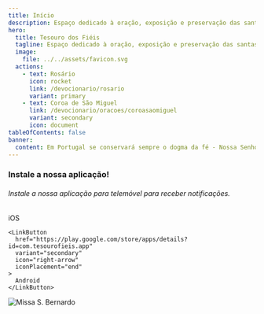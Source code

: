 ```yaml
---
title: Início
description: Espaço dedicado à oração, exposição e preservação das santas tradições da Igreja.
hero:
  title: Tesouro dos Fiéis
  tagline: Espaço dedicado à oração, exposição e preservação das santas tradições da Igreja.
  image:
    file: ../../assets/favicon.svg
  actions:
    - text: Rosário
      icon: rocket
      link: /devocionario/rosario
      variant: primary
    - text: Coroa de São Miguel
      link: /devocionario/oracoes/coroasaomiguel
      variant: secondary
      icon: document
tableOfContents: false
banner:
  content: Em Portugal se conservará sempre o dogma da fé - Nossa Senhora de Fátima
---
```




<Card>
  <h3 className="text-3xl font-bold">Instale a nossa aplicação!</h3>
  <h6 className="text-center">
    Instale a nossa aplicação para telemóvel para receber notificações.
  </h6>

  <div className="flex items-center justify-center gap-5">
    <LinkButton
      href="https://apps.apple.com/no/app/tesouro-dos-fi%C3%A9is/id6689521725"
      variant="secondary"
      icon="right-arrow"
      iconPlacement="end"
    >
      iOS
    </LinkButton>

    <LinkButton
      href="https://play.google.com/store/apps/details?id=com.tesourofieis.app"
      variant="secondary"
      icon="right-arrow"
      iconPlacement="end"
    >
      Android
    </LinkButton>

  </div>
</Card>


<InteractiveCard client:only="react" />

![Missa S. Bernardo](../../assets/1.jpeg)

<div className="">
  <LinkCard href="/missal" title="Missal" />
  <LinkCard href="/ritual" title="Ritual" />
  <LinkCard href="/fe" title="Fé" />
  <LinkCard href="/canticos" title="Cânticos" />
  <LinkCard href="/devocionario" title="Devocionário" />
  <LinkCard href="/calendario" title="Calendário" />
</div>
